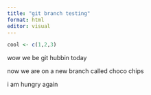 ```yaml
---
title: "git branch testing"
format: html
editor: visual
---
```


```r
cool <- c(1,2,3)
```

wow we be git hubbin today

now we are on a new branch called choco chips

i am hungry again
